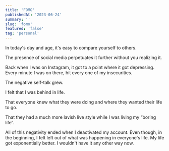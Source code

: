 ```yaml
---
title: 'FOMO'
publishedAt: '2023-06-24'
summary: ''
slug: 'fomo'
featured: 'false'
tag: 'personal'
---
```


In today's day and age, it's easy to compare yourself to others.

The presence of social media perpetuates it further without you realizing it.

Back when I was on Instagram, it got to a point where it got depressing. Every minute I was on there, hit every one of my insecurities.

The negative self-talk grew.

I felt that I was behind in life.

That everyone knew what they were doing and where they wanted their life to go.

That they had a much more lavish live style while I was living my “boring life”.

All of this negativity ended when I deactivated my account. Even though, in the beginning, I felt left out of what was happening in everyone's life. My life got exponentially better. I wouldn't have it any other way now.


